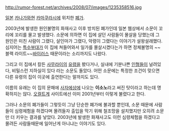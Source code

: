 http://rumor-forest.net/archives/2008/07/images/1235358516.jpg

[[일본]] [[카나가와]]현 [[카마쿠라]]시에 위치한 [[폐가]].

2003년에 발생한 원인불명의 화재사고 이후 방치된 폐가인데 일본 웹상에서 소문이 꼬리에 꼬리를 물고 발생했다. 소문에 의하면 이 집에 살던 사람들이 몰살을 당했는데 그 원인은 미친 사람이 그랬다, 살인마가 그랬다, 악령이 그랬다는 이야기가 설왕설래했다. 심지어는 [[특수부대]]가 이 집에 쳐들어와서 일가를 몰살시켰다는가 하면 정체불명의 ~~블랙 라이트~~[[바이러스]] 때문이라는 소리까지도 나왔다.

그리고 이 집에서 칼든 [[사무라이]]의 [[유령]]을 봤다거나, 실내에 기분나쁜 [[인형]]들이 널려있다, 비밀스런 지하실이 있다 라는 소문도 돌았다. 어떤 소문에는 특정한 조건이 맞으면 다른 유령의 집이 이곳에 출연한다는 말까지도 있다.

이름의 유래는 이 집의 문패에 [[사자에상]]에 나오는 '''이소노'''라고 써진 탓이라고 하는데 명확하지는 않다. [[오컬트]]계 사이트에선 이미 2001년부터 이렇게 불렸다고 한다.

그러나 소문의 폐가들이 그렇듯이 그냥 단순한 폐가에 불과할 뿐인데, 소문 때문에 사람들이 심령체험을 하겠다며 몰려들자 출입을 막기 위해 철조망을 설치했지만 오히려 소문만 더 키우는 결과를 낳았다. 2003년에 발생한 화재사고도 이런 심령체험을 하겠다고 몰려든 사람들때문에 일어난게 아니냐는 이야기도 있다.

